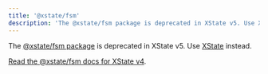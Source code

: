 ```yaml
---
title: '@xstate/fsm'
description: 'The @xstate/fsm package is deprecated in XState v5. Use XState instead.'
---
```


<Callout type="warning">

The [@xstate/fsm package](https://github.com/statelyai/xstate/tree/main/packages/xstate-fsm) is deprecated in XState v5. Use [XState](https://github.com/statelyai/xstate) instead.

</Callout>

[Read the @xstate/fsm docs for XState v4](/docs/xstate-v4/xstate/packages/xstate-fsm).
